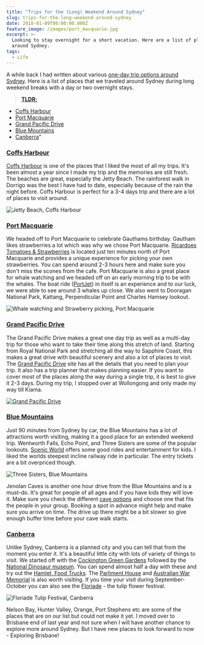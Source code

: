 ```yaml
---
title: "Trips for the (Long) Weekend Around Sydney"
slug: trips-for-the-long-weekend-around-sydney
date: 2018-01-09T00:00:00.000Z
feature_image: /images/port_macquarie.jpg
excerpt: >-
  Looking to stay overnight for a short vacation. Here are a list of places
  around Sydney.
tags:
  - Life
---
```

A while back I had written about various [one-day trip options around Sydney](/blog/one-day-trips-around-sydney/). Here is a list of places that we traveled around Sydney during long weekend breaks with a day or two overnight stays.

> [**TLDR;**](https://en.wikipedia.org/wiki/Wikipedia:Too_long;_didn%27t_read)

-   [Coffs Harbour](/blog/three-day-trip-to-coffs-harbour-from-sydney/)
-   [Port Macquarie](https://www.portmacquarieinfo.com.au/)
-   [Grand Pacific Drive](http://www.grandpacificdrive.com.au/)
-   [Blue Mountains](https://www.visitnsw.com/destinations/blue-mountains?nst=0)
-   [Canberra](https://visitcanberra.com.au/)"

### [Coffs Harbour](/blog/three-day-trip-to-coffs-harbour-from-sydney/)

[Coffs Harbour](/blog/three-day-trip-to-coffs-harbour-from-sydney/) is one of the places that I liked the most of all my trips. It's been almost a year since I made my trip and the memories are still fresh. The beaches are great, especially the Jetty Beach. The rainforest walk in Dorrigo was the best I have had to date, especially because of the rain the night before. Coffs Harbour is perfect for a 3-4 days trip and there are a lot of places to visit around.

![Jetty Beach, Coffs Harbour](/images/coffs_harbour_jetty_beach_toys.jpg)

### [Port Macquarie](https://www.portmacquarieinfo.com.au/)

We headed off to Port Macquarie to celebrate Gauthams birthday. Gautham likes strawberries a lot which was why we chose Port Macquarie. [Ricardoes Tomatoes & Strawberries](http://www.ricardoes.com/) is located just ten minutes north of Port Macquarie and provides a unique experience for picking your own strawberries. You can spend around 2-3 hours here and make sure you don't miss the scones from the cafe. Port Macquarie is also a great place for whale watching and we headed off on an early morning trip to be with the whales. The boat ride ([PortJet](https://www.portjet.com.au/)) in itself is an experience and to our luck, we were able to see around 3 whales up close. We also went to Dooragan National Park, Kattang, Perpendicular Point and Charles Hamsey lookout.

![Whale watching and Strawberry picking, Port Macquarie](/images/port_macquarie.jpg)

### [Grand Pacific Drive](http://www.grandpacificdrive.com.au/)

The Grand Pacific Drive makes a great one day trip as well as a multi-day trip for those who want to take their time along this stretch of land. Starting from Royal National Park and stretching all the way to Sapphire Coast, this makes a great drive with beautiful scenery and also a lot of places to visit. The [Grand Pacific Drive](http://www.grandpacificdrive.com.au/) site has all the details that you need to plan your trip. It also has a trip planner that makes planning easier. If you want to cover most of the places along the way during a single trip, it is best to give it 2-3 days. During my trip, I stopped over at Wollongong and only made my way till Kiama.

[![Grand Pacific Drive](/images/sydney_trip_gpd.png)](http://www.grandpacificdrive.com.au/)

### [Blue Mountains](https://www.visitnsw.com/destinations/blue-mountains?nst=0)

Just 90 minutes from Sydney by car, the Blue Mountains has a lot of attractions worth visiting, making it a good place for an extended weekend trip. Wentworth Falls, Echo Point, and Three Sisters are some of the popular lookouts. [Scenic World](https://www.scenicworld.com.au/) offers some good rides and entertainment for kids. I liked the worlds steepest incline railway ride in particular. The entry tickets are a bit overpriced though.

![Three Sisters, Blue Mountains](/images/three_sisters_blue_mountains.jpg)

Jenolan Caves is another one hour drive from the Blue Mountains and is a must-do. It's great for people of all ages and if you have kids they will love it. Make sure you check the different [cave options](http://www.jenolancaves.org.au/) and choose one that fits the people in your group. Booking a spot in advance might help and make sure you arrive on time. The drive up there might be a bit slower so give enough buffer time before your cave walk starts.

### [Canberra](https://visitcanberra.com.au/)

Unlike Sydney, Canberra is a planned city and you can tell that from the moment you enter it. It's a beautiful little city with lots of variety of things to visit. We started off with the [Cockington Green Gardens](https://www.cockingtongreen.com.au/) followed by the [National Dinosaur museum](http://nationaldinosaurmuseum.com.au/). You can spend almost half a day with these and try out the [Hamlet, Food Trucks](https://visitcanberra.com.au/eat-and-drink/57031e8c5d234a7604ea80b2/the-hamlet). The [Parliment House](https://www.aph.gov.au/Visit_Parliament) and [Australian War Memorial](https://www.awm.gov.au/) is also worth visiting. If you time your visit during September-October you can also see the [Floriade](https://visitcanberra.com.au/events/56b23aea266140594567dbbe/floriade) - the tulip flower festival.

![Floriade Tulip Festival, Canberra](/images/canberra_tulip_festival.jpg)

Nelson Bay, Hunter Valley, Orange, Port Stephens etc are some of the places that are on our list but could not make it yet. I moved over to Brisbane end of last year and not sure when I will have another chance to explore more around Sydney. But I have new places to look forward to now - Exploring Brisbane!
